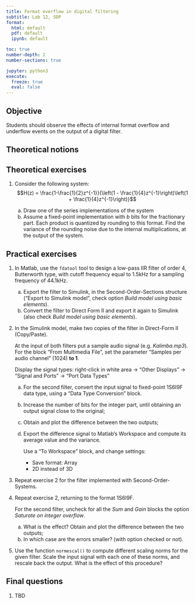 ```yaml
---
title: Format overflow in digital filtering
subtitle: Lab 12, SDP
format:
  html: default
  pdf: default
  ipynb: default

toc: true
number-depth: 2
number-sections: true

jupyter: python3
execute:
  freeze: true
  eval: false
---
```


\newcommand*{\underuparrow}[1]{\ensuremath{\underset{\uparrow}{#1}}}

## Objective

Students should observe the effects of internal format overflow and underflow
events on the output of a digital filter.

## Theoretical notions

## Theoretical exercises

1. Consider the following system:
	$$H(z) = \frac{1-\frac{1}{2}z^{-1}}{\left(1 - \frac{1}{4}z^{-1}\right)\left(1 + \frac{1}{4}z^{-1}\right)}$$

    a. Draw one of the series implementations of the system
	b. Assume a fixed-point implementation with $b$ bits for the fractionary part.
	Each product is quantized by rounding to this format.
	Find the variance of the rounding noise due to the
	internal multiplications, at the output of the system.

## Practical exercises

1. In Matlab, use the `fdatool` tool to design a low-pass IIR filter
of order 4, Butterworth type, with cutoff frequency equal to 1.5kHz for
a sampling frequency of 44.1kHz.

   a. Export the filter to Simulink, in the Second-Order-Sections structure ("Export to Simulink model", check option *Build model using basic elements*).
   b. Convert the filter to Direct Form II and export it again to Simulink (also check *Build model using basic elements*).

2. In the Simulink model, make two copies of the filter in Direct-Form II (Copy/Paste).

   At the input of both filters put a sample audio signal (e.g. *Kalimba.mp3*).
   For the block "From Multimedia File", set the parameter "Samples per audio channel" (1024) **to 1**.

   Display the signal types: right-click in white area -> "Other Displays" -> "Signal and Ports" -> "Port Data Types"
   
   a. For the second filter, convert the input signal to fixed-point 1S6I9F data type, using a "Data Type Conversion" block.
   b. Increase the number of bits for the integer part, until obtaining an output signal close to the original;
   c. Obtain and plot the difference between the two outputs;
   d. Export the difference signal to Matlab's Workspace and compute its average value and the variance.

      Use a "To Workspace" block, and change settings: 
	  - Save format: Array
	  - 2D instead of 3D

3. Repeat exercise 2 for the filter implemented with Second-Order-Systems.

3. Repeat exercise 2, returning to the format 1S6I9F.
   
   For the second filter, uncheck for all the *Sum* and *Gain* blocks the option *Saturate on integer overflow*.

   a. What is the effect? Obtain and plot the difference between the two outputs;
   b. In which case are the errors smaller? (with option checked or not).

4. Use the function `normescal()` to compute different scaling norms
for the given filter. Scale the input signal with each one of these norms,
and rescale back the output. What is the effect of this procedure?

## Final questions

1. TBD
